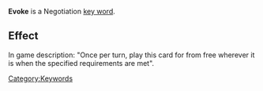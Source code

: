 '''Evoke''' is a Negotiation [[Key Words|key word]].

==Effect==
In game description: "Once per turn, play this card for from free wherever it is when the specified requirements are met".

[[Category:Keywords]]